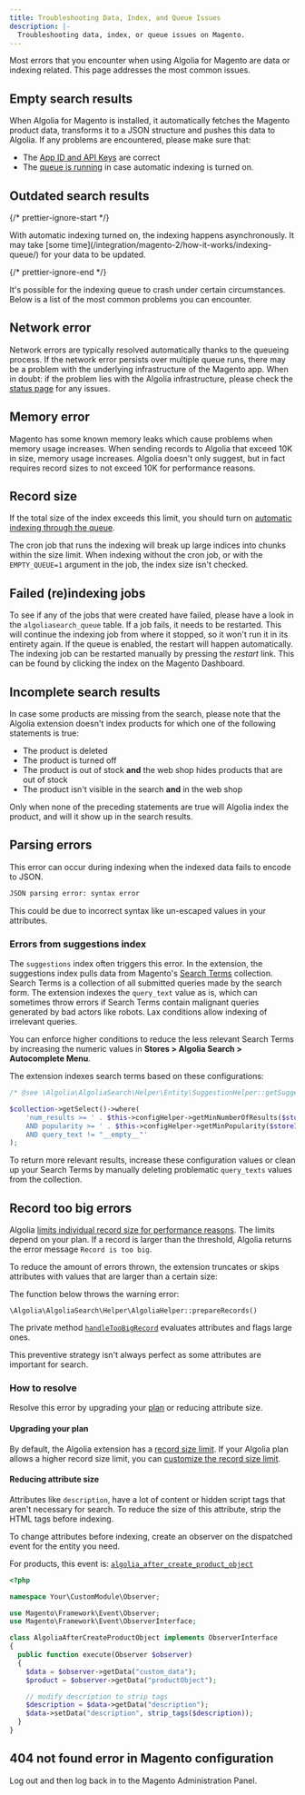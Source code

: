 ```yaml
---
title: Troubleshooting Data, Index, and Queue Issues
description: |-
  Troubleshooting data, index, or queue issues on Magento.
---
```


Most errors that you encounter when using Algolia for Magento are data or indexing related.
This page addresses the most common issues.

## Empty search results

When Algolia for Magento is installed, it automatically fetches the Magento product data, transforms it to a JSON structure and pushes this data to Algolia.
If any problems are encountered, please make sure that:

- The [App ID and API Keys](/integration/magento-2/getting-started/quick-start/#configuration) are correct
- The [queue is running](/integration/magento-2/how-it-works/indexing-queue/#configure-the-queue) in case automatic indexing is turned on.

## Outdated search results

{/* prettier-ignore-start */}

<Note>
  With automatic indexing turned on, the indexing happens asynchronously. It may take [some time](/integration/magento-2/how-it-works/indexing-queue/) for your data to be updated.
</Note>

{/* prettier-ignore-end */}

It's possible for the indexing queue to crash under certain circumstances. Below is a list of the most common problems you can encounter.

## Network error

Network errors are typically resolved automatically thanks to the queueing process. If the network error persists over multiple queue runs, there may be a problem with the underlying infrastructure of the Magento app.
When in doubt: if the problem lies with the Algolia infrastructure,
please check the [status page](https://status.algolia.com/) for any issues.

## Memory error

Magento has some known memory leaks which cause problems when memory usage increases. When sending records to Algolia that exceed 10K in size, memory usage increases.
Algolia doesn't only suggest, but in fact requires record sizes to not exceed 10K for performance reasons.

## Record size

If the total size of the index exceeds this limit, you should turn on [automatic indexing through the queue](/integration/magento-2/how-it-works/indexing-queue/).

The cron job that runs the indexing will break up large indices into chunks within the size limit.
When indexing without the cron job, or with the `EMPTY_QUEUE=1` argument in the job, the index size isn't checked.

## Failed (re)indexing jobs

To see if any of the jobs that were created have failed, please have a look in the `algoliasearch_queue` table.
If a job fails, it needs to be restarted. This will continue the indexing job from where it stopped, so it won't run it in its entirety again. If the queue is enabled, the restart will happen automatically.
The indexing job can be restarted manually by pressing the _restart_ link. This can be found by clicking the index on the Magento Dashboard.

## Incomplete search results

In case some products are missing from the search, please note that the Algolia extension doesn't index products for which one of the following statements is true:

- The product is deleted
- The product is turned off
- The product is out of stock **and** the web shop hides products that are out of stock
- The product isn't visible in the search **and** in the web shop

Only when none of the preceding statements are true will Algolia index the product, and will it show up in the search results.

## Parsing errors

This error can occur during indexing when the indexed data fails to encode to JSON.

```txt txt
JSON parsing error: syntax error
```

This could be due to incorrect syntax like un-escaped values in your attributes.

### Errors from suggestions index

The `suggestions` index often triggers this error. In the extension, the suggestions index pulls data from Magento's [Search Terms](https://docs.magento.com/user-guide/marketing/search-terms.html) collection. Search Terms is a collection of all submitted queries made by the search form. The extension indexes the `query_text` value as is, which can sometimes throw errors if Search Terms contain malignant queries generated by bad actors like robots. Lax conditions allow indexing of irrelevant queries.

You can enforce higher conditions to reduce the less relevant Search Terms by increasing the numeric values in **Stores > Algolia Search > Autocomplete Menu**.

The extension indexes search terms based on these configurations:

```php php
/* @see \Algolia\AlgoliaSearch\Helper\Entity\SuggestionHelper::getSuggestionCollectionQuery() */

$collection->getSelect()->where(
    'num_results >= ' . $this->configHelper->getMinNumberOfResults($storeId) . '
    AND popularity >= ' . $this->configHelper->getMinPopularity($storeId) . '
    AND query_text != "__empty__"'
);
```

To return more relevant results, increase these configuration values or clean up your Search Terms by manually deleting problematic `query_texts` values from the collection.

## Record too big errors

Algolia [limits individual record size for performance reasons](https://support.algolia.com/hc/en-us/articles/4406981897617-Is-there-a-size-limit-for-my-index-records-/). The limits depend on your plan. If a record is larger than the threshold, Algolia returns the error message `Record is too big`.

To reduce the amount of errors thrown, the extension truncates or skips attributes with values that are larger than a certain size:

The function below throws the warning error:

`\Algolia\AlgoliaSearch\Helper\AlgoliaHelper::prepareRecords()`

The private method [`handleTooBigRecord`](https://github.com/algolia/algoliasearch-magento-2/blob/develop/Helper/AlgoliaHelper.php#L661-L705) evaluates attributes and flags large ones.

This preventive strategy isn't always perfect as some attributes are important for search.

### How to resolve

Resolve this error by upgrading your [plan](https://www.algolia.com/pricing/) or reducing attribute size.

#### Upgrading your plan

By default, the Algolia extension has a [record size limit](https://support.algolia.com/hc/en-us/articles/4406981897617).
If your Algolia plan allows a higher record size limit, you can [customize the record size limit](/integration/magento-2/how-it-works/indexing/#number-of-records-created).

#### Reducing attribute size

Attributes like `description`, have a lot of content or hidden script tags that aren't necessary for search. To reduce the size of this attribute, strip the HTML tags before indexing.

To change attributes before indexing, create an observer on the dispatched event for the entity you need.

For products, this event is: [`algolia_after_create_product_object`](/integration/magento-2/customize/custom-back-end-events/#update-attribute-data)

```php php
<?php

namespace Your\CustomModule\Observer;

use Magento\Framework\Event\Observer;
use Magento\Framework\Event\ObserverInterface;

class AlgoliaAfterCreateProductObject implements ObserverInterface
{
  public function execute(Observer $observer)
  {
    $data = $observer->getData("custom_data");
    $product = $observer->getData("productObject");

    // modify description to strip tags
    $description = $data->getData("description");
    $data->setData("description", strip_tags($description));
  }
}
```

## 404 not found error in Magento configuration

Log out and then log back in to the Magento Administration Panel.
